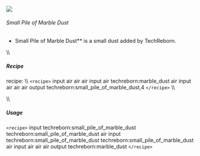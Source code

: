 ![](/mods/techreborn/small_pile_of_marble_dust.png)

###### Small Pile of Marble Dust

- Small Pile of Marble Dust** is a small dust added by
        TechReborn.

\\\\

##### Recipe

<Mcitem id="minecraft:crafting_table"/> recipe: \\\\
`<recipe>` input air air air input air techreborn:marble_dust air
input air air air output techreborn:small_pile_of_marble_dust,4
`</recipe>` \\\\

\\\\

##### Usage

`<recipe>` input techreborn:small_pile_of_marble_dust
techreborn:small_pile_of_marble_dust air input
techreborn:small_pile_of_marble_dust
techreborn:small_pile_of_marble_dust air input air air air output
techreborn:marble_dust `</recipe>`
